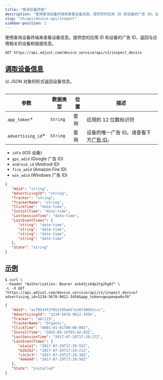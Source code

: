 ```yaml
---
title: "查询设备终端"
description: "使用查询设备终端来查看设备信息。提供您的应用 ID 和设备的广告 ID，返回与应用相关的设备和链接信息。"
slug: "zh/api/device-api/inspect"
sidebar-position: 2
---
```


使用查询设备终端来查看设备信息。提供您的应用 ID 和设备的广告 ID，返回与应用相关的设备和链接信息。

<CodeBlock title="终端" highlight="/inspect_device">

```http
GET https://api.adjust.com/device_service/api/v1/inspect_device
```

</CodeBlock>

## [调取设备信息](fetch-device-information)

以 JSON 对象的形式返回设备信息。

<Table>

| 参数               | 数据类型 | 位置 | 描述                                                       |
| ------------------ | -------- | ---- | ---------------------------------------------------------- |
| `app_token`\*      | `String` | 查询 | 应用的 12 位数标识符                                       |
| `advertising_id`\* | `String` | 查询 | 设备的唯一广告 ID。请查看下方[广告 ID](#advertising-ids)。 |

</Table>
<Accordion title="广告 ID">

-  `idfa` \(iOS 设备\)
-  `gps_adid` \(Google 广告 ID\)
-  `android_id` \(Android ID\)
-  `fire_adid` \(Amazon Fire ID\)
-  `win_adid` \(Windows 广告 ID\)

</Accordion>
<CodeBlock title="响应格式">

```json
{
   "Adid": "string",
   "AdvertisingId": "string",
   "Tracker": "string",
   "TrackerName": "string",
   "ClickTime": "date-time",
   "InstallTime": "date-time",
   "LastSessionTime": "date-time",
   "LastEventTimes": {
      "string": "date-time",
      "string": "date-time",
      "string": "date-time",
      "string": "date-time"
   },
   "State": "string"
}
```

</CodeBlock>

## [示例](example)

<CodeBlock title="cURL" highlight="advertising_id=1234-5678-9012-3456, app_token=gwzpeepw8uf8">

```console
$ curl \
--header "Authorization: Bearer ask43jskdp2tg2hg87" \
-L -X GET "https://api.adjust.com/device_service/api/v1/inspect_device?advertising_id=1234-5678-9012-3456&app_token=gwzpeepw8uf8"
```

</CodeBlock>
<CodeBlock title="成功响应">

```json
{
   "Adid": "acf8534f2f052395e617a38730682ccc",
   "AdvertisingId": "1234-5678-9012-3456",
   "Tracker": "abc123",
   "TrackerName": "Organic",
   "ClickTime": "0001-01-01T00:00:00Z",
   "InstallTime": "2015-08-19T03:42:03Z",
   "LastSessionTime": "2017-07-29T17:29:17Z",
   "LastEventTimes": {
      "a1a1a1": "2017-07-29T17:29:55Z",
      "b2b2b2": "2017-07-29T17:29:21Z",
      "c3c3c3": "2017-07-29T17:29:38Z",
      "4d4d4d": "2017-07-29T17:29:58Z"
   },
   "State": "installed"
}
```

</CodeBlock>
